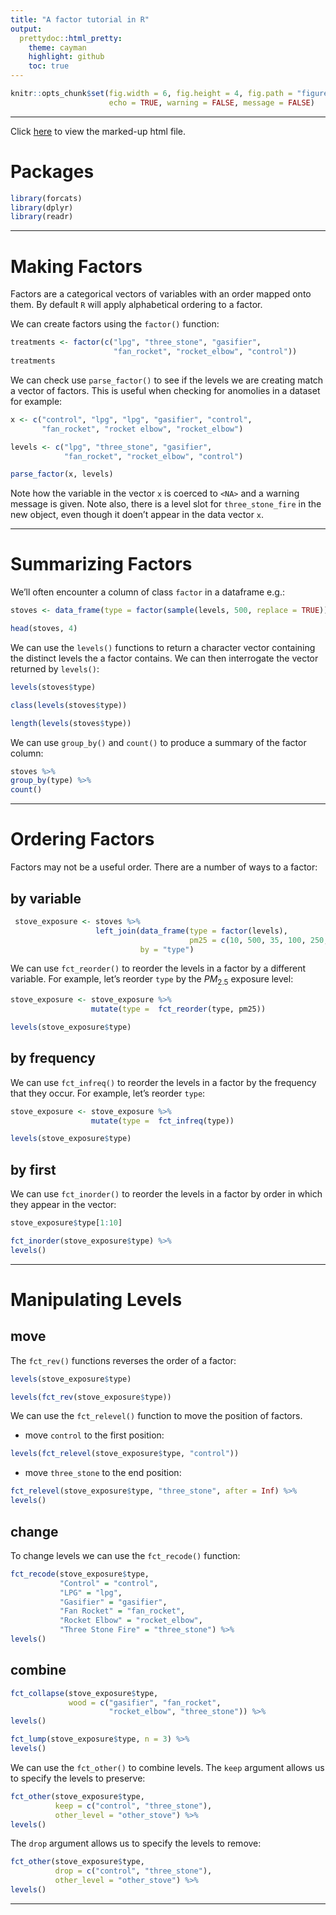 ```yaml
---
title: "A factor tutorial in R"
output:
  prettydoc::html_pretty:
    theme: cayman
    highlight: github
    toc: true
---
```


```r
knitr::opts_chunk$set(fig.width = 6, fig.height = 4, fig.path = "figures/",
                      echo = TRUE, warning = FALSE, message = FALSE)
```

---

Click [here](http://htmlpreview.github.io/?https://github.com/nickgood/a_little_factor_tutorial/blob/master/factor_tutorial.html) to view the marked-up html file.

# Packages

```r
library(forcats)
library(dplyr)
library(readr)
```

---

# Making Factors

Factors are a categorical vectors of variables with an order mapped onto them. By default `R` will apply alphabetical ordering to a factor.

We can create factors using the `factor()` function:

```r
treatments <- factor(c("lpg", "three_stone", "gasifier",
                       "fan_rocket", "rocket_elbow", "control"))
treatments
```

We can check use `parse_factor()` to see if the levels we are creating match a vector of factors. This is useful when checking for anomolies in a dataset for example:

```r
x <- c("control", "lpg", "lpg", "gasifier", "control",
       "fan_rocket", "rocket elbow", "rocket_elbow")

levels <- c("lpg", "three_stone", "gasifier",
            "fan_rocket", "rocket_elbow", "control")

parse_factor(x, levels)
```

Note how the variable in the vector `x` is coerced to `<NA>` and a warning message is given. Note also, there is a level slot for `three_stone_fire` in the new object, even though it doen't appear in the data vector `x`.

---

# Summarizing Factors

We'll often encounter a column of class `factor` in a dataframe e.g.: 

```r
stoves <- data_frame(type = factor(sample(levels, 500, replace = TRUE)))

head(stoves, 4)
```

We can use the `levels()` functions to return a character vector containing the distinct levels the a factor contains. We can then interrogate the vector returned by `levels()`:

```r
levels(stoves$type)

class(levels(stoves$type))

length(levels(stoves$type))
```

We can use `group_by()` and `count()` to produce a summary of the factor column:

```r
stoves %>% 
group_by(type) %>%
count()
```

---

# Ordering Factors

Factors may not be a useful order. There are a number of ways to a factor:

## by variable

```r
 stove_exposure <- stoves %>%
                   left_join(data_frame(type = factor(levels),
                                        pm25 = c(10, 500, 35, 100, 250, 0)),
                             by = "type")
```

We can use `fct_reorder()` to reorder the levels in a factor by a different variable. For example, let's reorder `type` by the $PM_{2.5}$ exposure level:

```r
stove_exposure <- stove_exposure %>%
                  mutate(type =  fct_reorder(type, pm25))

levels(stove_exposure$type)
```

## by frequency

We can use `fct_infreq()` to reorder the levels in a factor by the frequency that they occur. For example, let's reorder `type`:

```r
stove_exposure <- stove_exposure %>%
                  mutate(type =  fct_infreq(type))

levels(stove_exposure$type)
```

## by first

We can use `fct_inorder()` to reorder the levels in a factor by order in which they appear in the vector:

```r
stove_exposure$type[1:10]
```


```r
fct_inorder(stove_exposure$type) %>%
levels()
```

---

# Manipulating Levels

## move

The `fct_rev()` functions reverses the order of a factor:

```r
levels(stove_exposure$type)
```

```r
levels(fct_rev(stove_exposure$type))
```

We can use the `fct_relevel()` function to move the position of factors.

* move `control` to the first position:

```r
levels(fct_relevel(stove_exposure$type, "control"))
```

* move `three_stone` to the end position:

```r
fct_relevel(stove_exposure$type, "three_stone", after = Inf) %>%
levels()
```

## change

To change levels we can use the `fct_recode()` function:

```r
fct_recode(stove_exposure$type,
           "Control" = "control",
           "LPG" = "lpg",
           "Gasifier" = "gasifier",
           "Fan Rocket" = "fan_rocket",
           "Rocket Elbow" = "rocket_elbow",
           "Three Stone Fire" = "three_stone") %>%
levels()
```

## combine

```r
fct_collapse(stove_exposure$type,
             wood = c("gasifier", "fan_rocket",
                      "rocket_elbow", "three_stone")) %>%
levels()

```

```r
fct_lump(stove_exposure$type, n = 3) %>%
levels()
```

We can use the `fct_other()` to combine levels. The `keep` argument allows us to specify the levels to preserve:


```r
fct_other(stove_exposure$type,
          keep = c("control", "three_stone"),
          other_level = "other_stove") %>%
levels()
```

The `drop` argument allows us to specify the levels to remove:

```r
fct_other(stove_exposure$type,
          drop = c("control", "three_stone"),
          other_level = "other_stove") %>%
levels()
```

---


